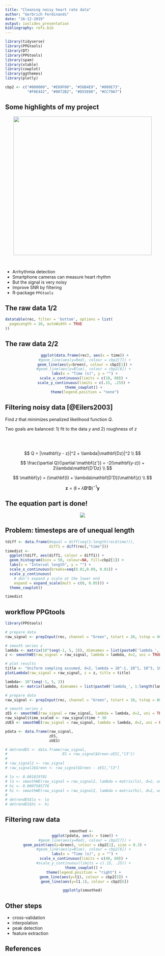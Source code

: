 ```yaml
---
title: "Cleaning noisy heart rate data"
author: "Gerbrich Ferdinands"
date: "16-12-2019"
output: ioslides_presentation
bibliography: refs.bib
---
```


```r
library(tidyverse)
library(PPGtools)
library(DT)
library(PPGtools)
library(spam)
library(xtable)
library(cowplot)
library(ggthemes)
library(plotly)

cbp2 <- c("#000000", "#E69F00", "#56B4E9", "#009E73",
          "#F0E442", "#0072B2", "#D55E00", "#CC79A7")

```

## Some highlights of my project 
<div class="columns-2">
<center><img src="images/Clay-iPhone-X-Mockup-08-English.png" height="450px" /></center>

\

- Arrhythmia detection
- Smartphone cameras can measure heart rhythm
- But the signal is very noisy
- Improve SNR by filtering
- R-package ` PPGtools` 
  

</div>


## The raw data 1/2 {.smaller}

```r
datatable(rec, filter = 'bottom', options = list(
  pageLength = 10, autoWidth = TRUE
))
```

## The raw data 2/2 
<center>
```r
  ggplot(data.frame(rec), aes(x = time)) +
  #geom_line(aes(y=Red), colour = cbp2[7]) +
  geom_line(aes(y=Green), colour = cbp2[1]) +
  #geom_line(aes(y=Blue), colour = cbp2[6]) + 
  labs(x = "Time (s)", y = "") +
  scale_x_continuous(limits = c(10, 80)) + 
  scale_y_continuous(limits = c(.15, .25)) + 
  theme_cowplot() + 
  theme(legend.position = "none")
```
</center>

## Filtering noisy data [@Eilers2003] {.smaller}
Find $z$ that minimizes penalized likelihood function $Q$. 

Two goals are balanced: 1) fit to the data $y$ and 2) roughness of $z$ 

\
\

   
$$ Q = |\mathbf{y - z}|^2 + \lambda|\mathbf{Dz}|^2 \\ $$
    
$$ \frac{\partial Q}{\partial \mathbf{z'}} = -2(\mathbf{y-z}) + 2\lambda\mathbf{D'Dz} \\ $$
 
$$ \mathbf{y} = (\mathbf{I} + \lambda\mathbf{D'D})\mathbf{z}  \\ $$
 
$$ \mathbf{z}  = (\mathbf{I} + \lambda\mathbf{D'D})^{-1} \mathbf{y} $$
  
## The equation part is done!  
<center>
![](https://media.giphy.com/media/xUOxf7XfmpxuSode1O/giphy.gif)
</center>

## Problem: timesteps are of unequal length

```r
tdiff <- data.frame(#equal = diff(seq(1:length(rec$time))), 
                    diff1 = diff(rec[,"time"]))
timedist <-
  ggplot(tdiff, aes(diff1, colour = diff1)) +
  geom_histogram(bins = 50, colour=NA, fill=cbp2[1]) + 
  labs(x = "Interval length", y = "") +
  scale_x_continuous(breaks=seq(0.01,0.09, 0.01)) +
  scale_y_continuous(
    # don't expand y scale at the lower end
    expand = expand_scale(mult = c(0, 0.05))) + 
  theme_cowplot()

timedist
```


## workflow PPGtools {.smaller}

```r

library(PPGtools)

# prepare data
raw_signal <- prepInput(rec, channel = "Green", tstart = 20, tstop = 40)

# smooth series z
lambda <- matrix(10^(seq(-1, 5, 2)), dimnames = list(paste0('lambda_', 1:4), NULL))
z <- smoothWE(raw_signal = raw_signal, lambda = lambda, d=2, uni = TRUE)

# plot results
title <- "Uniform sampling assumed, d=2, lambda = 10^-1, 10^1, 10^3, 10^5"
plotLambda(raw_signal = raw_signal, z = z, title = title)
```


```r
lambda<- 10^(seq(-1, 5, 2))
lambda <- matrix(lambda, dimnames = list(paste0('lambda_', 1:length(lambda)), NULL))

# prepare data
raw_signal <- prepInput(rec, channel = "Green", tstart = 10, tstop = 80)

# smooth series z
zES <- smoothWE(raw_signal = raw_signal, lambda = lambda, d=2, uni = TRUE)
raw_signal$time_scaled <- raw_signal$time * 30
zUES <- smoothWE(raw_signal = raw_signal, lambda = lambda, d=2, uni = FALSE)

pdata <- data.frame(raw_signal, 
                    zES, 
                    zUES)

# detrendES <- data.frame(raw_signal, 
#                         ES = raw_signal$Green-zES[,"l3"]) 
# 
# raw_signal2 <- raw_signal
# raw_signal2$Green <- raw_signal$Green - zES[,"l3"]

# lo <- 0.001819701
# lo <- smoothWE(raw_signal = raw_signal2, lambda = matrix(lo), d=2, uni = TRUE)
# hi <- 0.0007585776
# hi <- smoothWE(raw_signal = raw_signal2, lambda = matrix(hi), d=2, uni = TRUE)
# 
# detrendES$lo <- lo
# detrendES$hi <- hi
```


## Filtering raw data
<center>
```r
smoothed <- 
  ggplot(pdata, aes(x = time)) +
  #geom_line(aes(y=Red), colour = cbp2[7]) +
  geom_point(aes(y=Green), colour = cbp2[1], size = 0.3) +
  #geom_line(aes(y=Blue), colour = cbp2[6]) + 
  labs(x = "Time (s)", y = "") +
  scale_x_continuous(limits = c(40, 60)) + 
  #scale_y_continuous(limits = c(.15, .25)) + 
  theme_cowplot() + 
  theme(legend.position = "right") + 
  geom_line(aes(y=l1), colour = cbp2[5]) + 
  geom_line(aes(y=l1.1), colour = cbp2[6])

ggplotly(smoothed)
```
</center>

## Other steps
- cross-validation
- interpolation
- peak detection
- feature extraction

## References 
